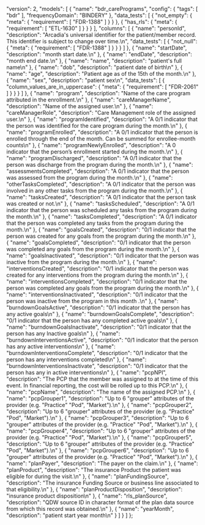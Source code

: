   "version": 2,
  "models": [
    {
      "name": "bdr_carePrograms",
      "config": {
        "tags": [
          "bdr"
        ],
        "frequencyDomain": "BINDERY"
      },
      "data_tests": [
        {
          "not_empty": {
            "meta": {
              "requirement": [
                "FDR-1388"
              ]
            }
          }
        },
        {
          "has_rls": {
            "meta": {
              "requirement": [
                "ETL-1630"
              ]
            }
          }
        }
      ],
      "columns": [
        {
          "name": "personId",
          "description": "Arcadia's universal identifier for the patient/member record. This identifier is subject to change over time.\n",
          "data_tests": [
            {
              "not_null": {
                "meta": {
                  "requirement": [
                    "FDR-1388"
                  ]
                }
              }
            }
          ]
        },
        {
          "name": "startDate",
          "description": "month start date.\n"
        },
        {
          "name": "endDate",
          "description": "month end date.\n"
        },
        {
          "name": "name",
          "description": "patient's full name\n"
        },
        {
          "name": "dob",
          "description": "patient date of birth\n"
        },
        {
          "name": "age",
          "description": "Patient age as of the 15th of the month.\n"
        },
        {
          "name": "sex",
          "description": "patient sex\n",
          "data_tests": [
            {
              "column_values_are_in_uppercase": {
                "meta": {
                  "requirement": [
                    "FDR-2061"
                  ]
                }
              }
            }
          ]
        },
        {
          "name": "program",
          "description": "Name of the care program attributed in the enrollment.\n"
        },
        {
          "name": "careManagerName",
          "description": "Name of the assigned user.\n"
        },
        {
          "name": "careManagerRole",
          "description": "Care Management role of the assigned user.\n"
        },
        {
          "name": "programIdentified",
          "description": "A 0/1 indicator that the person was identified for the care program during the month.\n"
        },
        {
          "name": "programEnrolled",
          "description": "A 0/1 indicator that the person is enrolled through the end of the month. Can be summed for enrollee-month counts\n"
        },
        {
          "name": "programNewlyEnrolled",
          "description": "A 0 indicator that the person’s enrollment started during the month.\n"
        },
        {
          "name": "programDischarged",
          "description": "A 0/1 indicator that the person was discharge from the program during the month.\n"
        },
        {
          "name": "assessmentsCompleted",
          "description": "A 0/1 indicator that the person was assessed from the program during the month.\n"
        },
        {
          "name": "otherTasksCompleted",
          "description": "A 0/1 indicator that the person was involved in any other tasks from the program during the month.\n"
        },
        {
          "name": "tasksCreated",
          "description": "A 0/1 indicator that the person task was created or not.\n"
        },
        {
          "name": "tasksScheduled",
          "description": "A 0/1 indicator that the person was scheduled any tasks from the program during the month.\n"
        },
        {
          "name": "tasksCompleted",
          "description": "A 0/1 indicator that the person was completed any tasks from the program during the month.\n"
        },
        {
          "name": "goalsCreated",
          "description": "0/1 indicator that the person was created for any goals from the program during the month.\n"
        },
        {
          "name": "goalsCompleted",
          "description": "0/1 indicator that the person was completed any goals from the program during the month.\n"
        },
        {
          "name": "goalsInactivated",
          "description": "0/1 indicator that the person was inactive from the program during the month.\n"
        },
        {
          "name": "interventionsCreated",
          "description": "0/1 indicator that the person was created for any interventions from the program during the month.\n"
        },
        {
          "name": "interventionsCompleted",
          "description": "0/1 indicator that the person was completed any goals from the program during the month.\n"
        },
        {
          "name": "interventionsInactivated",
          "description": "0/1 indicator that the person was inactive from the program in this month .\n"
        },
        {
          "name": "burndownGoalsActive",
          "description": "0/1 indicator that the person has any active goals\n"
        },
        {
          "name": "burndownGoalsComplete",
          "description": "0/1 indicator that the person has any completed active goals\n"
        },
        {
          "name": "burndownGoalsInactivate",
          "description": "0/1 indicator that the person has any Inactive goals\n"
        },
        {
          "name": "burndownInterventionsActive",
          "description": "0/1 indicator that the person has any active interventions\n"
        },
        {
          "name": "burndownInterventionsComplete",
          "description": "0/1 indicator that the person has any interventions completed\n"
        },
        {
          "name": "burndownInterventionsInactivate",
          "description": "0/1 indicator that the person has any in active interventions\n"
        },
        {
          "name": "pcpNPI",
          "description": "The PCP that the member was assigned to at the time of this event. In financial reporting, the cost will be rolled up to this PCP.\n"
        },
        {
          "name": "pcpName",
          "description": "The name of the assigned PCP.\n"
        },
        {
          "name": "pcpGrouper1",
          "description": "Up to 6 \"grouper\" attributes of the provider (e.g. \"Practice\" \"Pod\", \"Market\").\n"
        },
        {
          "name": "pcpGrouper2",
          "description": "Up to 6 \"grouper\" attributes of the provider (e.g. \"Practice\" \"Pod\", \"Market\").\n"
        },
        {
          "name": "pcpGrouper3",
          "description": "Up to 6 \"grouper\" attributes of the provider (e.g. \"Practice\" \"Pod\", \"Market\").\n"
        },
        {
          "name": "pcpGrouper4",
          "description": "Up to 6 \"grouper\" attributes of the provider (e.g. \"Practice\" \"Pod\", \"Market\").\n"
        },
        {
          "name": "pcpGrouper5",
          "description": "Up to 6 \"grouper\" attributes of the provider (e.g. \"Practice\" \"Pod\", \"Market\").\n"
        },
        {
          "name": "pcpGrouper6",
          "description": "Up to 6 \"grouper\" attributes of the provider (e.g. \"Practice\" \"Pod\", \"Market\").\n"
        },
        {
          "name": "planPayer",
          "description": "The payer on the claim.\n"
        },
        {
          "name": "planProduct",
          "description": "The insurance Product the patient was eligible for during the visit.\n"
        },
        {
          "name": "planFundingSource",
          "description": "The insurance Funding Source or business line associated to that eligibility.\n"
        },
        {
          "name": "planProductDisposition",
          "description": "insurance product disposition\n"
        },
        {
          "name": "rls_planSource",
          "description": "QDW source ID in character format of the plan data source from which this record was obtained.\n"
        },
        {
          "name": "yearMonth",
          "description": "patient start year month\n"
        }
      ]
    }
  ]
};
